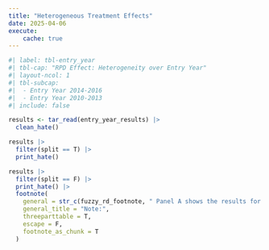 ```yaml
---
title: "Heterogeneous Treatment Effects"
date: 2025-04-06
execute: 
    cache: true
---
```


```r
#| label: tbl-entry_year
#| tbl-cap: "RPD Effect: Heterogeneity over Entry Year"
#| layout-ncol: 1
#| tbl-subcap:
#|  - Entry Year 2014-2016
#|  - Entry Year 2010-2013
#| include: false

results <- tar_read(entry_year_results) |>
  clean_hate()

results |>
  filter(split == T) |>
  print_hate()

results |>
  filter(split == F) |>
  print_hate() |>
  footnote(
    general = str_c(fuzzy_rd_footnote, " Panel A shows the results for workers who entered the formal labor market between 2010 and 2013, while panel B shows the results for workers who entered between 2014 and 2016. Currencies are expressed in 2024 Mexican Pesos."),
    general_title = "Note:",
    threeparttable = T,
    escape = F,
    footnote_as_chunk = T
  )

```